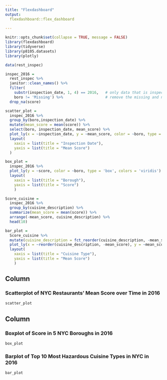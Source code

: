 ```yaml
---
title: "Flexdashboard"
output: 
  flexdashboard::flex_dashboard
    
---
```


```r
knitr::opts_chunk$set(collapse = TRUE, message = FALSE)
library(flexdashboard)
library(tidyverse)
library(p8105.datasets)
library(plotly)
```

```r
data(rest_inspec)

inspec_2016 =     
  rest_inspec %>%
  janitor::clean_names() %>%
  filter(
    substr(inspection_date, 1, 4) == 2016,   # only data that is inspected in 2016
    boro != 'Missing') %>%                   # remove the missing and na
  drop_na(score)

```

```r
scatter_plot = 
  inspec_2016 %>%
  group_by(boro,inspection_date) %>%
  mutate(mean_score = mean(score)) %>%
  select(boro, inspection_date, mean_score) %>%
  plot_ly(x = ~inspection_date, y = ~mean_score, color = ~boro, type = 'scatter', mode = "markers",colors = 'viridis') %>%
  layout(
    xaxis = list(title = "Inspection Date"),
    yaxis = list(title = "Mean Score")
  )

```


```r
box_plot = 
  inspec_2016 %>%
  plot_ly(y = ~score, color = ~boro, type = 'box', colors = 'viridis') %>%
  layout(
    xaxis = list(title = "Borough"),
    yaxis = list(title = "Score")
    )

```


```r
Score_cuisine = 
  inspec_2016 %>%
  group_by(cuisine_description) %>%
  summarize(mean_score = mean(score)) %>%
  arrange(-mean_score, cuisine_description) %>%
  head(10)

bar_plot = 
  Score_cuisine %>%
  mutate(cuisine_description = fct_reorder(cuisine_description, -mean_score)) %>%
  plot_ly(x = ~reorder(cuisine_description, -mean_score), y = ~mean_score, color = ~cuisine_description, type = 'bar', colors = 'viridis') %>%
  layout(
    xaxis = list(title = "Cuisine Type"),
    yaxis = list(title = "Mean Score")
    ) 


```


Column {data-width=550}
-------------------------------------
    
### Scatterplot of NYC Restaurants' Mean Score over Time in 2016
    
```r
scatter_plot

```
   

 Column {data-width=450}
-------------------------------------  
### Boxplot of Score in 5 NYC Boroughs in 2016

```r
box_plot

```   
 
### Barplot of Top 10 Most Hazardous Cuisine Types in NYC in 2016
    
```r
bar_plot

```



